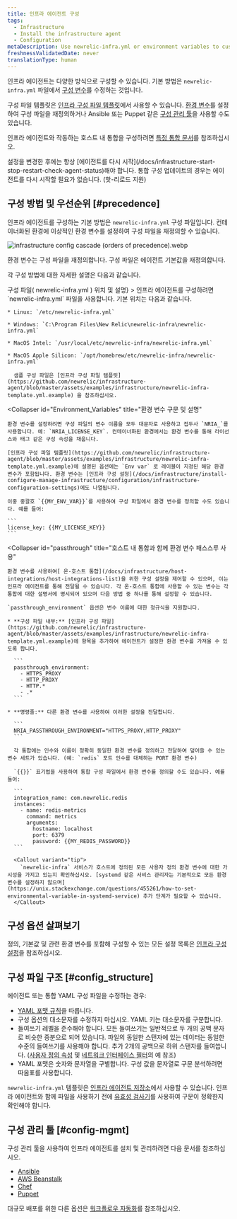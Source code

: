 ```yaml
---
title: 인프라 에이전트 구성
tags:
  - Infrastructure
  - Install the infrastructure agent
  - Configuration
metaDescription: Use newrelic-infra.yml or environment variables to customize New Relic's infrastructure agent settings like license key or custom attributes.
freshnessValidatedDate: never
translationType: human
---
```



인프라 에이전트는 다양한 방식으로 구성할 수 있습니다. 기본 방법은 `newrelic-infra.yml` 파일에서 [구성 변수](/docs/infrastructure/install-configure-infrastructure/configuration/infrastructure-configuration-settings)를 수정하는 것입니다.

구성 파일 템플릿은 [인프라 구성 파일 템플릿](https://github.com/newrelic/infrastructure-agent/blob/master/assets/examples/infrastructure/newrelic-infra-template.yml.example)에서 사용할 수 있습니다. [환경 변수](#Environment_Variables)를 설정하여 구성 파일을 재정의하거나 Ansible 또는 Puppet 같은 [구성 관리 툴](#config-mgmt)을 사용할 수도 있습니다.

인프라 에이전트와 작동하는 호스트 내 통합을 구성하려면 [특정 통합 문서](/docs/integrations/host-integrations/get-started/introduction-host-integrations)를 참조하십시오.

<Callout variant="important">
  설정을 변경한 후에는 항상 [에이전트를 다시 시작](/docs/infrastructure-start-stop-restart-check-agent-status)해야 합니다. 통합 구성 업데이트의 경우는 에이전트를 다시 시작할 필요가 없습니다. (핫-리로드 지원)
</Callout>

## 구성 방법 및 우선순위 [#precedence]

인프라 에이전트를 구성하는 기본 방법은 `newrelic-infra.yml` 구성 파일입니다. 컨테이너화된 환경에 이상적인 환경 변수를 설정하여 구성 파일을 재정의할 수 있습니다.

<img
  title="infrastructure config cascade (orders of precedence).webp"
  alt="infrastructure config cascade (orders of precedence).webp"
  src={infrastructureCascadeConfig}
/>

<figcaption>
  환경 변수는 구성 파일을 재정의합니다. 구성 파일은 에이전트 기본값을 재정의합니다.
</figcaption>

각 구성 방법에 대한 자세한 설명은 다음과 같습니다.

<CollapserGroup>
  <Collapser
    id="config-file"
    title={<>구성 파일( <InlineCode>newrelic-infra.yml</InlineCode> ) 위치 및 설명</>}
  >
    인프라 에이전트를 구성하려면 `newrelic-infra.yml` 파일을 사용합니다. 기본 위치는 다음과 같습니다.

    * Linux: `/etc/newrelic-infra.yml`

    * Windows: `C:\Program Files\New Relic\newrelic-infra\newrelic-infra.yml`

    * MacOS Intel: `/usr/local/etc/newrelic-infra/newrelic-infra.yml`

    * MacOS Apple Silicon: `/opt/homebrew/etc/newrelic-infra/newrelic-infra.yml`

      샘플 구성 파일은 [인프라 구성 파일 템플릿](https://github.com/newrelic/infrastructure-agent/blob/master/assets/examples/infrastructure/newrelic-infra-template.yml.example) 을 참조하십시오.
  </Collapser>

  <Collapser
    id="Environment_Variables"
    title="환경 변수 구문 및 설명"
  >
    환경 변수를 설정하려면 구성 파일의 변수 이름을 모두 대문자로 사용하고 접두사 `NRIA_`를 사용합니다. 예: `NRIA_LICENSE_KEY`. 컨테이너화된 환경에서는 환경 변수를 통해 라이선스와 태그 같은 구성 속성을 채웁니다.

    [인프라 구성 파일 템플릿](https://github.com/newrelic/infrastructure-agent/blob/master/assets/examples/infrastructure/newrelic-infra-template.yml.example)에 설명된 옵션에는 `Env var` 로 레이블이 지정된 해당 환경 변수가 포함됩니다. 환경 변수는 [인프라 구성 설정](/docs/infrastructure/install-configure-manage-infrastructure/configuration/infrastructure-configuration-settings)에도 나열됩니다.

    이중 중괄호 `{{MY_ENV_VAR}}`를 사용하여 구성 파일에서 환경 변수를 정의할 수도 있습니다. 예를 들어:

    ```
    license_key: {{MY_LICENSE_KEY}}
    ```
  </Collapser>

  <Collapser
    id="passthrough"
    title="호스트 내 통합과 함께 환경 변수 패스스루 사용"
  >
    환경 변수를 사용하여[ 온-호스트 통합](/docs/infrastructure/host-integrations/host-integrations-list)을 위한 구성 설정을 제어할 수 있으며, 이는 인프라 에이전트를 통해 전달될 수 있습니다. 각 온-호스트 통합에 사용할 수 있는 변수는 각 통합에 대한 설명서에 명시되어 있으며 다음 방법 중 하나를 통해 설정할 수 있습니다.

    `passthrough_environment` 옵션은 변수 이름에 대한 정규식을 지원합니다.

    * **구성 파일 내부:** [인프라 구성 파일](https://github.com/newrelic/infrastructure-agent/blob/master/assets/examples/infrastructure/newrelic-infra-template.yml.example)에 항목을 추가하여 에이전트가 설정한 환경 변수를 가져올 수 있도록 합니다.

      ```
      passthrough_environment:
        - HTTPS_PROXY
        - HTTP_PROXY
        - HTTP.*
        - .* 
      ```

    * **명령줄:** 다른 환경 변수를 사용하여 이러한 설정을 전달합니다.

      ```
      NRIA_PASSTHROUGH_ENVIRONMENT="HTTPS_PROXY,HTTP_PROXY"
      ```

      각 통합에는 인수와 이름이 정확히 동일한 환경 변수를 정의하고 전달하여 덮어쓸 수 있는 변수 세트가 있습니다. (예: `redis` 포트 인수를 대체하는 PORT 환경 변수)

      `{{}}` 표기법을 사용하여 통합 구성 파일에서 환경 변수를 정의할 수도 있습니다. 예를 들어:

      ```
      integration_name: com.newrelic.redis
      instances:
        - name: redis-metrics
          command: metrics
          arguments:
            hostname: localhost
            port: 6379
            password: {{MY_REDIS_PASSWORD}}
      ```

      <Callout variant="tip">
        `newrelic-infra` 서비스가 호스트에 정의된 모든 사용자 정의 환경 변수에 대한 가시성을 가지고 있는지 확인하십시오. [systemd 같은 서비스 관리자는 기본적으로 모든 환경 변수를 설정하지 않으며](https://unix.stackexchange.com/questions/455261/how-to-set-environmental-variable-in-systemd-service) 추가 단계가 필요할 수 있습니다.
      </Callout>
  </Collapser>
</CollapserGroup>

## 구성 옵션 살펴보기

정의, 기본값 및 관련 환경 변수를 포함해 구성할 수 있는 모든 설정 목록은 [인프라 구성 설정](/docs/infrastructure/install-configure-infrastructure/configuration/infrastructure-configuration-settings)을 참조하십시오.

## 구성 파일 구조 [#config_structure]

에이전트 또는 통합 YAML 구성 파일을 수정하는 경우:

* [YAML 포맷 규칙](https://en.wikipedia.org/wiki/YAML)을 따릅니다.
* 구성 옵션의 대소문자를 수정하지 마십시오. YAML 키는 대소문자를 구분합니다.
* 들여쓰기 레벨을 준수해야 합니다. 모든 들여쓰기는 일반적으로 두 개의 공백 문자로 비슷한 증분으로 되어 있습니다. 파일의 동일한 스탠자에 있는 데이터는 동일한 수준의 들여쓰기를 사용해야 합니다. 추가 2개의 공백으로 하위 스탠자를 들여씁니다. ([사용자 정의 속성](/docs/infrastructure/install-configure-infrastructure/configuration/infrastructure-configuration-settings#custom-attributes) 및 [네트워크 인터페이스 필터](/docs/infrastructure/install-configure-infrastructure/configuration/infrastructure-configuration-settings#network-interface-filters)의 예 참조)
* YAML 포맷은 숫자와 문자열을 구별합니다. 구성 값을 문자열로 구문 분석하려면 따옴표를 사용합니다.

`newrelic-infra.yml` 템플릿은 [인프라 에이전트 저장소](https://github.com/newrelic/infrastructure-agent/blob/master/assets/examples/infrastructure/newrelic-infra-template.yml.example)에서 사용할 수 있습니다. 인프라 에이전트와 함께 파일을 사용하기 전에 [유효성 검사기](http://www.yamllint.com/)를 사용하여 구문이 정확한지 확인해야 합니다.

## 구성 관리 툴 [#config-mgmt]

구성 관리 툴을 사용하여 인프라 에이전트를 설치 및 관리하려면 다음 문서를 참조하십시오.

* [Ansible](/docs/infrastructure/new-relic-infrastructure/config-management-tools/configure-new-relic-infrastructure-using-ansible)
* [AWS Beanstalk](/docs/infrastructure/install-infrastructure-agent/config-management-tools/configure-infrastructure-agent-aws-elastic-beanstalk)
* [Chef](/docs/infrastructure/new-relic-infrastructure/config-management-tools/configure-new-relic-infrastructure-using-chef)
* [Puppet](/docs/infrastructure/new-relic-infrastructure/config-management-tools/configure-new-relic-infrastructure-puppet)

대규모 배포를 위한 다른 옵션은 [워크플로우 자동화](https://developer.newrelic.com/automate-workflows)를 참조하십시오.